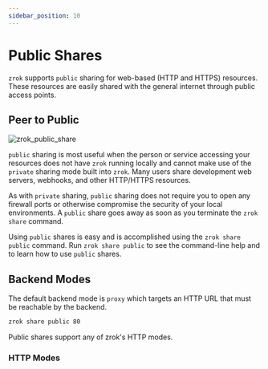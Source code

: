 ```yaml
---
sidebar_position: 10
---
```



# Public Shares

`zrok` supports `public` sharing for web-based (HTTP and HTTPS) resources. These resources are easily shared with the general internet through public access points.

## Peer to Public

![zrok_public_share](../images/zrok_public_share.png)

`public` sharing is most useful when the person or service accessing your resources does not have `zrok` running locally and cannot make use of the `private` sharing mode built into `zrok`. Many users share development web servers, webhooks, and other HTTP/HTTPS resources.

As with `private` sharing, `public` sharing does not require you to open any firewall ports or otherwise compromise the security of your local environments. A `public` share goes away as soon as you terminate the `zrok share` command.

Using `public` shares is easy and is accomplished using the `zrok share public` command. Run `zrok share public` to see the command-line help and to learn how to use `public` shares.

## Backend Modes

The default backend mode is `proxy` which targets an HTTP URL that must be reachable by the backend.

```bash title="proxy example"
zrok share public 80
```

Public shares support any of zrok's HTTP modes.

### HTTP Modes

<BackendHttp/>
